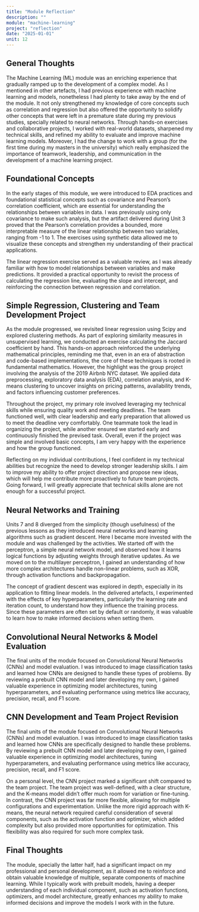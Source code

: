 ```yaml
---
title: "Module Reflection"
description: ""
module: "machine-learning"
project: "reflection"
date: "2025-01-01"
unit: 12
---
```


## General Thoughts
The Machine Learning (ML) module was an enriching experience that gradually ramped up to the development of a complex model. As I mentioned in other artefacts, I had previous experience with machine learning and models, nonetheless I had plenty to take away by the end of the module. It not only strengthened my knowledge of core concepts such as correlation and regression but also offered the opportunity to solidify other concepts that were left in a premature state during my previous studies, specially related to neural networks. Through hands-on exercises and collaborative projects, I worked with real-world datasets, sharpened my technical skills, and refined my ability to evaluate and improve machine learning models. Moreover, I had the change to work with a group (for the first time during my masters in the university) which really emphasized the importance of teamwork, leadership, and communication in the development of a machine learning project. 

## Foundational Concepts
In the early stages of this module, we were introduced to EDA practices and foundational statistical concepts such as covariance and Pearson’s correlation coefficient, which are essential for understanding the relationships between variables in data. I was previously using only covariance to make such analysis, but the artifact delivered during Unit 3 proved that the Pearson’s correlation provides a bounded, more interpretable measure of the linear relationship between two variables, ranging from -1 to 1. The exercises using synthetic data allowed me to visualize these concepts and strengthen my understanding of their practical applications.

The linear regression exercise served as a valuable review, as I was already familiar with how to model relationships between variables and make predictions. It provided a practical opportunity to revisit the process of calculating the regression line, evaluating the slope and intercept, and reinforcing the connection between regression and correlation. 

## Simple Regression, Clustering and Team Development Project
As the module progressed, we revisited linear regression using Scipy and explored clustering methods. As part of exploring similarity measures in unsupervised learning, we conducted an exercise calculating the Jaccard coefficient by hand. This hands-on approach reinforced the underlying mathematical principles, reminding me that, even in an era of abstraction and code-based implementations, the core of these techniques is rooted in fundamental mathematics. However, the highlight was the group project involving the analysis of the 2019 Airbnb NYC dataset. We applied data preprocessing, exploratory data analysis (EDA), correlation analysis, and K-means clustering to uncover insights on pricing patterns, availability trends, and factors influencing customer preferences. 

Throughout the project, my primary role involved leveraging my technical skills while ensuring quality work and meeting deadlines. The team functioned well, with clear leadership and early preparation that allowed us to meet the deadline very comfortably. One teammate took the lead in organizing the project, while another ensured we started early and continuously finished the prevised task. Overall, even if the project was simple and involved basic concepts, I am very happy with the experience and how the group functioned. 

Reflecting on my individual contributions, I feel confident in my technical abilities but recognize the need to develop stronger leadership skills. I aim to improve my ability to offer project direction and propose new ideas, which will help me contribute more proactively to future team projects. Going forward, I will greatly appreciate that technical skills alone are not enough for a successful project.

## Neural Networks and Training
Units 7 and 8 diverged from the simplicity (though usefulness) of the previous lessons as they introduced neural networks and learning algorithms such as gradient descent. Here I became more invested with the module and was challenged by the activities. We started off with the perceptron, a simple neural network model, and observed how it learns logical functions by adjusting weights through iterative updates. As we moved on to the multilayer perceptron, I gained an understanding of how more complex architectures handle non-linear problems, such as XOR, through activation functions and backpropagation. 

The concept of gradient descent was explored in depth, especially in its application to fitting linear models. In the delivered artefacts, I experimented with the effects of key hyperparameters, particularly the learning rate and iteration count, to understand how they influence the training process. Since these parameters are often set by default or randomly, it was valuable to learn how to make informed decisions when setting them.

## Convolutional Neural Networks & Model Evaluation
The final units of the module focused on Convolutional Neural Networks (CNNs) and model evaluation. I was introduced to image classification tasks and learned how CNNs are designed to handle these types of problems. By reviewing a prebuilt CNN model and later developing my own, I gained valuable experience in optimizing model architectures, tuning hyperparameters, and evaluating performance using metrics like accuracy, precision, recall, and F1 score.

## CNN Development and Team Project Revision
The final units of the module focused on Convolutional Neural Networks (CNNs) and model evaluation. I was introduced to image classification tasks and learned how CNNs are specifically designed to handle these problems. By reviewing a prebuilt CNN model and later developing my own, I gained valuable experience in optimizing model architectures, tuning hyperparameters, and evaluating performance using metrics like accuracy, precision, recall, and F1 score.

On a personal level, the CNN project marked a significant shift compared to the team project. The team project was well-defined, with a clear structure, and the K-means model didn’t offer much room for variation or fine-tuning. In contrast, the CNN project was far more flexible, allowing for multiple configurations and experimentation. Unlike the more rigid approach with K-means, the neural network required careful consideration of several components, such as the activation function and optimizer, which added complexity but also provided more opportunities for optimization. This flexibility was also required for such more complex task. 

## Final Thoughts 
The module, specially the latter half,  had a significant impact on my professional and personal development, as it allowed me to reinforce and obtain valuable knowledge of multiple, separate components of machine learning. While I typically work with prebuilt models, having a deeper understanding of each individual component, such as activation functions, optimizers, and model architecture, greatly enhances my ability to make informed decisions and improve the models I work with in the future.

